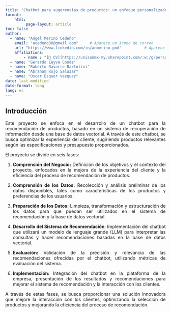 ```yaml
---
title: "Chatbot para sugerencias de productos: un enfoque personalizado"
format: 
    html:
         page-layout: article
toc: false
author: 
  - name: "Angel Merino Cedeño"
    email: "acedeno00@gmail.com"     # Aparece un icono de correo
    url: "https://www.linkedin.com/in/anmerino-pnd"          # Aparece icono de web si quieres
    affiliations:
        - name : "[📄 CV](https://unisonmx-my.sharepoint.com/:w:/g/personal/a218204710_unison_mx/EYLVn5p-js9Hh7hr8HmUKOgBZq5L1wHwtZzyjEZG_SeUGA?e=Q7U9pP)"
  - name: "Gerardo Leyva Conde"
  - name: "Roberto Navarro Bartolini"
  - name: "Abraham Rojo Salazar"
  - name: "Oscar Esquer Vazquez"
date: last-modified
date-format: long
lang: es
---
```


::: {style="text-align: justify"}
## Introducción

Este proyecto se enfoca en el desarrollo de un chatbot para la recomendación de productos, basado en un sistema de recuperación de información desde una base de datos vectorial. A través de este chatbot, se busca optimizar la experiencia del cliente, sugiriendo productos relevantes según las especificaciones y presupuesto proporcionados.

El proyecto se divide en seis fases:

1. **Comprensión del Negocio:** Definición de los objetivos y el contexto del proyecto, enfocados en la mejora de la experiencia del cliente y la eficiencia del proceso de recomendación de productos.

2. **Comprensión de los Datos:** Recolección y análisis preliminar de los datos disponibles, tales como características de los productos y preferencias de los usuarios.

3. **Preparación de los Datos:** Limpieza, transformación y estructuración de los datos para que puedan ser utilizados en el sistema de recomendación y la base de datos vectorial.

4. **Desarrollo del Sistema de Recomendación**: Implementación del chatbot que utilizará un modelo de lenguaje grande (LLM) para interpretar las consultas y hacer recomendaciones basadas en la base de datos vectorial.

5. **Evaluación:** Validación de la precisión y relevancia de las recomendaciones ofrecidas por el chatbot, utilizando métricas de evaluación del sistema.

6. **Implementación:** Integración del chatbot en la plataforma de la empresa, presentación de los resultados y recomendaciones para mejorar el sistema de recomendación y la interacción con los clientes.

A través de estas fases, se busca proporcionar una solución innovadora que mejore la interacción con los clientes, optimizando la selección de productos y mejorando la eficiencia del proceso de recomendación.
:::